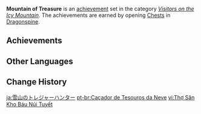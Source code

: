 {{Achievement Set Infobox
|primogems    = {{Achievement/Primogems|Mountain of Treasure}}
|total        = {{Achievement/Total|Mountain of Treasure}}
|category     = Visitors on the Icy Mountain
}}
'''Mountain of Treasure''' is an [[achievement]] set in the category ''[[Visitors on the Icy Mountain]]''. The achievements are earned by opening [[Chests]] in [[Dragonspine]].

==Achievements==
{{Achievements by Category Table|Mountain of Treasure}}
<!--
==Notes==

==Trivia==
-->
==Other Languages==
{{Other Languages
|en      = Mountain of Treasure
|zhs     = 雪山的寻宝者
|zhs_rm  = Xuěshān de Xúnbǎozhě
|zht     = 雪山的尋寶者
|zht_rm  = Xuěshān de Xúnbǎozhě
|zh_tl   = Treasure Hunter of the Snowy Mountain
|ja      = 雪山のトレジャーハンター
|ja_rm   = Yukiyama no Torejaa Hantaa
|ja_tl   = Treasure Hunter of the Snowy Mountain
|ko      = 설산의 트레저헌터
|ko_rm   = Seolsan-ui Teurejeoheonteo
|ko_tl   = Treasure Hunter of Snow Mountain
|es      = Cazatesoros de la montaña
|es_tl   = Mountain Treasure Hunters
|fr      = Chasse aux trésors sur les terres enneigées
|fr_tl   = Treasure Hunting on the Snow-Covered Lands
|ru      = В поисках сокровищ снежной горы
|ru_tl   = Searching for the Snowy Mountain's Treasures
|th      = นักล่าสมบัติแห่งภูเขาหิมะ
|th_rm   = 
|th_tl   = 
|vi      = Thợ Săn Kho Báu Núi Tuyết
|vi_tl   = Treasure Hunter of the Snow Mountain
|de      = Schatzsuche in den Schneebergen
|de_tl   = Treasure Hunt in the Snowy Mountains
|id      = Pemburu Harta di Gunung Salju
|id_tl   = Treasure Hunter on Snow Mountain
|pt      = Caçador de Tesouros da Neve
|pt_tl   = 
|tr      = Hazine Dağı
|tr_tl   = Treasure Mountain
|it      = Montagna di tesori
|it_tl   = 
}}

==Change History==
{{Change History|1.2}}
<!--
==References==
{{Reflist}}
-->

[[ja:雪山のトレジャーハンター]]
[[pt-br:Caçador de Tesouros da Neve]]
[[vi:Thợ Săn Kho Báu Núi Tuyết]]
